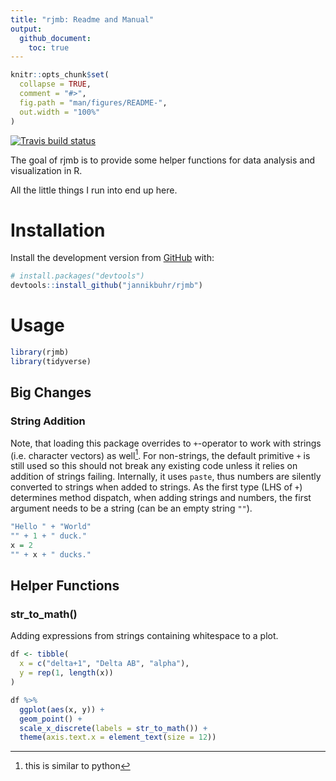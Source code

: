 ```yaml
---
title: "rjmb: Readme and Manual"
output:
  github_document:
    toc: true
---
```


<!-- README.md is generated from README.Rmd. Please edit that file -->

```r
knitr::opts_chunk$set(
  collapse = TRUE,
  comment = "#>",
  fig.path = "man/figures/README-",
  out.width = "100%"
)
```
<!-- badges: start -->
[![Travis build status](https://travis-ci.org/jannikbuhr/rjmb.svg?branch=master)](https://travis-ci.org/jannikbuhr/rjmb)
<!-- badges: end -->

The goal of rjmb is to provide some helper functions for
data analysis and visualization in R.

All the little things I run into end up here.

# Installation

<!-- You can install the released version of rjmb from [CRAN](https://CRAN.R-project.org) with: -->

<!-- ``` r -->
<!-- install.packages("rjmb") -->
<!-- ``` -->

Install the development version from [GitHub](https://github.com/) with:

``` r
# install.packages("devtools")
devtools::install_github("jannikbuhr/rjmb")
```
# Usage

```r
library(rjmb)
library(tidyverse)
```

## Big Changes

### String Addition

Note, that loading this package overrides to `+`-operator to work
with strings (i.e. character vectors) as well^[this is similar to python].
For non-strings, the default primitive `+` is still used so this
should not break any existing code unless it relies on addition of
strings failing. Internally, it uses `paste`, thus numbers
are silently converted to strings when added to strings. As the first
type (LHS of `+`) determines method dispatch, when adding strings
and numbers, the first argument needs to be a string
(can be an empty string `""`).

```r
"Hello " + "World"
"" + 1 + " duck."
x = 2
"" + x + " ducks."
```
## Helper Functions

### str_to_math()

Adding expressions from strings containing whitespace to a plot.

```r
df <- tibble(
  x = c("delta+1", "Delta AB", "alpha"),
  y = rep(1, length(x))
)

df %>%
  ggplot(aes(x, y)) +
  geom_point() +
  scale_x_discrete(labels = str_to_math()) +
  theme(axis.text.x = element_text(size = 12))
```
